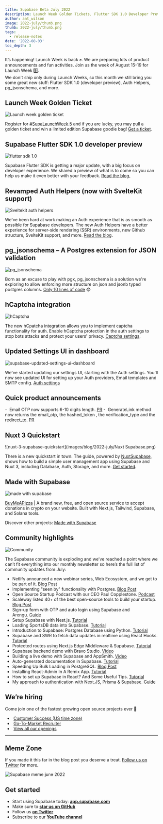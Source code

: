 ```yaml
---
title: Supabase Beta July 2022
description: Launch Week Golden Tickets, Flutter SDK 1.0 Developer Preview and more...
author: ant_wilson
image: 2022-july/thumb.png
thumb: 2022-july/thumb.png
tags:
  - release-notes
date: '2022-08-03'
toc_depth: 3
---
```


It’s happening! Launch Week is back ✊. We are preparing lots of product announcements and fun activities. Join us the week of August 15-19 for Launch Week 5️⃣.<br>
We don't ship only during Launch Weeks, so this month we still bring you some great new stuff: Flutter SDK 1.0 (developer preview), Auth Helpers, pg_jsonschema, and more.

## Launch Week Golden Ticket

![Launch week golden ticket](/images/blog/2022-july/teaser.jpg)

Register for [#SupaLaunchWeek 5](https://twitter.com/hashtag/SupaLaunchWeek) and if you are lucky, you may pull a golden ticket and win a limited edition Supabase goodie bag! [Get a ticket](https://supabase.com/launch-week).

## Supabase Flutter SDK 1.0 developer preview

![flutter sdk 1.0](/images/blog/2022-july/flutter-sdk.png)

Supabase Flutter SDK is getting a major update, with a big focus on developer experience. We shared a preview of what is to come so you can help us make it even better with your feedback. [Read the blog.](https://supabase.com/blog/2022/08/02/supabase-flutter-sdk-1-developer-preview)

## Revamped Auth Helpers (now with SvelteKit support)

![Sveltekit auth helpers](/images/blog/2022-july/auth-helpers.jpg)

We've been hard at work making an Auth experience that is as smooth as possible for Supabase developers. The new Auth Helpers have a better experience for server-side rendering (SSR) environments, new Github structure, SvelteKit support, and more. [Read the blog](https://supabase.com/blog/2022/07/13/supabase-auth-helpers-with-sveltekit-support).

## pg_jsonschema – A Postgres extension for JSON validation

![pg_jsonschema](/images/blog/2022-july/pg_jsonschema.png)

Born as an excuse to play with pgx, pg_jsonschema is a solution we're exploring to allow enforcing more structure on json and jsonb typed postgres columns. [Only 10 lines of code](https://github.com/supabase/pg_jsonschema/tree/fb7ab09bf6050130e8d656f2999ec0f6a3fedc0d) 😎

## hCaptcha integration

![hCaptcha](/images/blog/2022-july/hCaptcha-1.png)

The new hCpatcha integration allows you to implement captcha functionality for auth. Enable hCaptcha protection in the auth settings to stop bots attacks and protect your users' privacy. [Captcha settings](https://supabase.com/docs/reference/tools/reference-auth).

## Updated Settings UI in dashboard

![supabase-updated-settings-ui-dashboard](images/blog/2022-july/auth-config.jpeg)

We've started updating our settings UI, starting with the Auth settings. You'll now see updated UI for setting up your Auth providers, Email templates and SMTP config. [Auth settings](https://app.supabase.com/project/_/auth/settings)


## Quick product announcements

-  Email OTP now supports 6-10 digits length. [PR](https://github.com/supabase/gotrue/pull/513)
-  GenerateLink method now returns the email_otp, the hashed_token , the verification_type and the redirect_to. [PR](https://github.com/supabase/gotrue/pull/537)

## Nuxt 3 Quickstart

![nuxt-3-supabase-quickstart](images/blog/2022-july/Nuxt Supabase.png)

There is a new quickstart in town. The guide, powered by [NuxtSupabase](https://supabase.nuxtjs.org/), shows how to build a simple user management app using Supabase and Nuxt 3, including Database, Auth, Storage, and more. [Get started](https://supabase.com/docs/guides/with-nuxt-3).

## Made with Supabase

![made with supabase](/images/blog/2022-july/buy-me-a-pizza.jpg)

[BuyMeAPizza](https://www.buymea.pizza/) | A brand new, free, and open source service to accept donations in crypto on your website. Built with Next.js, Tailwind, Supabase, and Solana tools.

Discover other projects: [Made with Supabase](https://www.madewithsupabase.com/)

## Community highlights

![Community](/images/blog/2022-july/community--dark.jpg)

The Supabase community is exploding and we’ve reached a point where we can’t fit everything into our monthly newsletter so here’s the full list of community updates from July:

- Netlify announced a new webinar series, Web Ecosystem, and we get to be part of it. [Blog Post](https://www.netlify.com/blog/web-ecosystem-webinar-series/)
- Implementing "seen by" functionality with Postgres. [Blog Post](https://supabase.com/blog/2022/07/18/seen-by-in-postgresql)
- Open Source Startup Podcast with our CEO Paul Copplestone. [Podcast](https://anchor.fm/ossstartuppodcast/episodes/E43-Building-Supabase--the-Open-Source-Firebase-Alternative-e1ld637)
- Scaleway listed 40+ of the best open-source tools to build your startup. [Blog Post](https://blog.scaleway.com/40-open-source-projects/)
- Sign-up form with OTP and auto login using Supabase and Arengu. [Guide](https://www.arengu.com/tutorials/sign-up-form-with-otp-and-auto-login-using-supabase)
-   Setup Supabase with Nest.js. [Tutorial](https://blog.devgenius.io/setup-supabase-with-nest-js-85041b03ec3a)
-   Loading SportsDB data into Supabase. [Tutorial](https://dev.to/supabase/auto-generated-documentation-in-supabase-5e8o)
-   Introduction to Supabase: Postgres Database using Python. [Tutorial](https://www.analyticsvidhya.com/blog/2022/07/introduction-to-supabase-postgres-database-using-python/)
-   Supabase and SWR to fetch data updates in realtime using React Hooks. [Tutorial](https://dev.to/jakobpotosme/supabase-swr-3icp)
-   Protected routes using Next.js Edge Middleware & Supabase. [Tutorial](https://engineering.udacity.com/protected-routes-using-next-js-edge-middleware-supabase-f197ba7f503c)
-   Supabase backend demo with Bravo Studio. [Video](https://www.youtube.com/watch?v=ZWQeAmbYFzg)
-   Building a live demo with Supabase and AppSmith. [Video](https://www.youtube.com/watch?v=xmb4JrTYhZg)
-   Auto-generated documentation in Supabase. [Tutorial](https://dev.to/supabase/auto-generated-documentation-in-supabase-5ecd)
-   Speeding Up Bulk Loading in PostgreSQL. [Blog Post](https://dev.to/supabase/speeding-up-bulk-loading-in-postgresql-41g5)
-   Installing React-Admin In A Remix App. [Tutorial](https://marmelab.com/blog/2022/07/01/add-react-admin-to-your-remix-app-using-supabase.html)
-   How to set up Supabase in React? And Some Useful Tips. [Tutorial](https://dev.to/eminvergil/how-to-setup-supabase-in-react-and-some-useful-tips-40oc)
-   My approach to authentication with Next.JS, Prisma & Supabase. [Guide](https://ktra99.hashnode.dev/my-approach-to-authentication-with-nextjs-prisma-supabase)

## We’re hiring

Come join one of the fastest growing open source projects ever 🤗

-  [Customer Success (US time zone)](https://boards.greenhouse.io/supabase/jobs/4594393004)
-  [Go-To-Market Recruiter](https://boards.greenhouse.io/supabase/jobs/4561503004)
-  [View all our openings](https://boards.greenhouse.io/supabase)

---

## Meme Zone

If you made it this far in the blog post you deserve a treat. [Follow us on Twitter](https://twitter.com/supabase) for more.

![Supabase meme june 2022](/images/blog/2022-july/CSS-meme.jpg)

## Get started

- Start using Supabase today: **[app.supabase.com](https://app.supabase.com/)**
- Make sure to **[star us on GitHub](https://github.com/supabase/supabase)**
- Follow us **[on Twitter](https://twitter.com/supabase)**
- Subscribe to our **[YouTube channel](https://www.youtube.com/c/supabase)**
